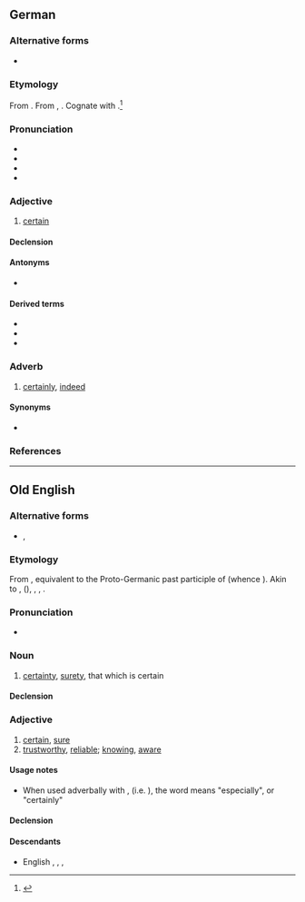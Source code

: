 {{also|gewiß}}
==German==

===Alternative forms===
* {{l|de|gewiß}}

===Etymology===
From {{etyl|gem-pro|de}} {{m|gem-pro|*gawissaz||known, certain, sure}}. From {{inh|de|gmh|gewis}}, {{inh|de|goh|gewis}}. Cognate with {{cog|nl|wis}}.<ref>{{R:Kluge 1891‎|gewiß}}</ref>

===Pronunciation===
* {{IPA|[ɡəˈvɪs]|lang=de}}
* {{audio|DE-gewiss.ogg|audio|lang=de}}
* {{audio|BY-gewiss.ogg|Audio (Bavarian)|lang=de}}
* {{rhymes|ɪs|lang=de}}

===Adjective===
{{de-adj|gewisser|gewissesten}}

# [[certain]]

====Declension====
{{de-decl-adj|gewiss|gewisser|gewissest}}

====Antonyms====
* {{l|de|ungewiss}}

====Derived terms====
* {{l|de|in gewisser Weise}}
* {{l|de|gewissermaßen}}
* {{l|de|Gewissheit}}

===Adverb===
{{de-adv}}

# [[certainly]], [[indeed]]

====Synonyms====
* {{l|de|sicherlich}}

===References===
<references/>

----

==Old English==

===Alternative forms===
* {{l|ang|ġewis}}, {{l|ang|geƿiss}}

===Etymology===
From {{inh|ang|gem-pro|*gawissaz||certain}}, equivalent to {{prefix|ang|ge||alt1=ġe-}} the Proto-Germanic past participle of {{m|gem-pro|*witaną}} (whence {{cog|ang|witan}}). Akin to {{cog|osx|gewiss}}, {{cog|odt|gewisso}} ({{cog|nl|gewis}}), {{cog|de|gewiss||sure, certain}}, {{cog|ang|witan||to know}}, {{cog|ang|wīs||wise}}.

===Pronunciation===
* {{IPA|/jeˈwisː/|lang=ang}}

===Noun===
{{ang-noun|head=ġewiss|n}}

# [[certainty]], [[surety]], that which is certain

====Declension====
{{ang-decl-noun-a-n|gewiss|alt1=ġewiss}}

===Adjective===
{{ang-adj|head=ġewiss}}

# [[certain]], [[sure]]
# [[trustworthy]], [[reliable]]; [[knowing]], [[aware]]

====Usage notes====
* When used adverbally with {{m|ang|mid}}, (i.e. {{m|ang|mid ġewisse}}), the word means "especially", or "certainly"

====Declension====
{{ang-decl-adj|ġewis|ġewiss|nomsg=ġewiss}}

====Descendants====
* English {{l|en|ywis}}, {{l|en|iwis}}, {{l|en|wis}}, {{l|en|wiss}}
